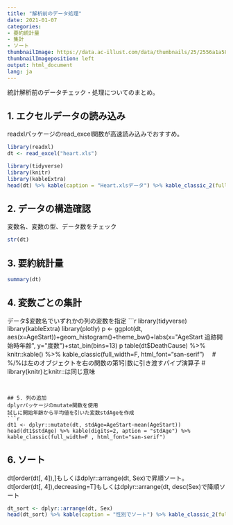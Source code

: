 ```yaml
---
title: "解析前のデータ処理"
date: 2021-01-07
categories:
- 要約統計量
- 集計
- ソート
thumbnailImage: https://data.ac-illust.com/data/thumbnails/25/2556a1a58cc0f65945561861eae8c2b0_w.jpeg
thumbnailImageposition: left
output: html_document
lang: ja
---
```


統計解析前のデータチェック・処理についてのまとめ。　


## 1. エクセルデータの読み込み
readxlパッケージのread_excel関数が高速読み込みでおすすめ。
```r
library(readxl)
dt <- read_excel("heart.xls")
```

```r
library(tidyverse)
library(knitr)
library(kableExtra)
head(dt) %>% kable(caption = "Heart.xlsデータ") %>% kable_classic_2(full_width=F, html_font="san-serif", font_size=10)
```


## 2. データの構造確認
変数名、変数の型、データ数をチェック
```r
str(dt)
```

## 3. 要約統計量
```r
summary(dt)
```


## 4. 変数ごとの集計
データ$変数名でいずれかの列の変数を指定
```r
library(tidyverse)
library(kableExtra)
library(plotly)
p <- ggplot(dt, aes(x=AgeStart))+geom_histogram()+theme_bw()+labs(x="AgeStart 追跡開始時年齢", y="度数")+stat_bin(bins=13)
p
table(dt$DeathCause) %>% knitr::kable() %>% kable_classic(full_width=F, html_font="san-serif")　
# %/%は左のオブジェクトを右の関数の第1引数に引き渡すパイプ演算子
# library(knitr)とknitr::は同じ意味
```


## 5. 列の追加
dplyrパッケージのmutate関数を使用    
試しに開始年齢から平均値を引いた変数stdAgeを作成
```r
dt1 <- dplyr::mutate(dt, stdAge=AgeStart-mean(AgeStart))
head(dt1$stdAge) %>% kable(digits=2, aption = "stdAge") %>% kable_classic(full_width=F , html_font="san-serif")
```

## 6. ソート
dt[order(dt[, 4]),]もしくはdplyr::arrange(dt, Sex)で昇順ソート。    
dt[order(dt[, 4]),decreasing=T]もしくはdplyr::arrange(dt, desc(Sex)で降順ソート
```r
dt_sort <- dplyr::arrange(dt, Sex)
head(dt_sort) %>% kable(caption = "性別でソート") %>% kable_classic_2(full_width=F, html_font="san-serif", font_size=10)
```

